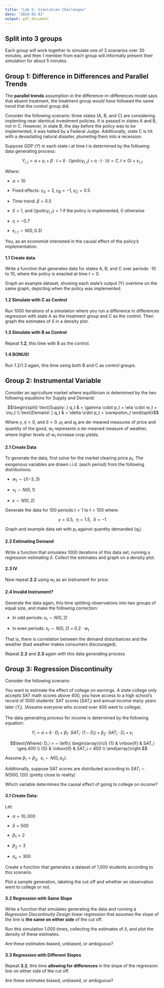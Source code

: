 ---
title: "Lab 5: Simulation Challenges"
date: "2024-05-01"
output: pdf_document
---

## Split into 3 groups 

Each group will work together to simulate one of 3 scenarios over 30 minutes, and then 1 member from each group will informally present their simulation for about 5 minutes. 





\break

## Group 1: Difference in Differences and Parallel Trends

The **parallel trends** assumption in the difference-in-differences model says that absent treatment, the treatment group *would have* followed the same trend that the control group did. 

Consider the following scenario: three states (A, B, and C) are considering implenting near identical investment policies. It is passed in states A and B, not in C. However, in state B, the day before the policy was to be implemented, it was halted by a Federal Judge. Additionally, state C is hit with a devastating natural disaster, plumeting them into a recession. 


Suppose GDP ($Y$) in each state $i$ at time $t$ is determined by the following data generating process:

$$Y_{i,t} = \alpha + \gamma_i + \beta \cdot t + \delta \cdot \mathbb{I}(policy_{i,t}) + \eta \cdot t \cdot \mathbb{I} (i = C, t \geq 0) + \varepsilon_{i,t}$$

Where:

- $\alpha = 10$

- Fixed effects: $\gamma_A = 2, \gamma_B = -1, \gamma_C = 0.5$

- Time trend: $\beta = 0.5$

- $\delta = 1$, and $\mathbb{I}(policy_{i,t}) = 1$ if the policy is implemented, $0$ otherwise

- $\eta = -0.7$

- $\varepsilon_{i,t} \sim N(0,0.3)$

You, as an economist interested in the causal effect of the policy's implementation. 

#### 1.1 Create data


Write a function that generates data for states A, B, and C over periods -10 to 10, where the policy is enacted at time $t = 0$.

Graph an example dataset, showing each state's output (Y) overtime on the same graph, depicting when the policy was implemented.


#### 1.2 Simulate with C as Control


Run 1000 iterations of a simulation where you run a difference in differences regression with state A as the treatment group and C as the control. Then graph the estimates of $\delta$ in a density plot. 

#### 1.3 Simulate with B as Control


Repeat **1.2**, this time with B as the control.


#### 1.4 BONUS!


Run 1.2/1.3 again, this time using both B and C as control groups.



\break



## Group 2: Instrumental Variable

Consider an agriculture market where equilibrium is determined by the two following equations for Supply and Demand:

$$\begin{split} 
\text{Supply: } q_t & = \gamma \cdot p_t + \eta \cdot w_t + \nu_t \\
\text{Demand: } q_t & = \delta \cdot p_t + \varepsilon_t
\end{split}$$

Where $\gamma, \eta > 0$, and $\delta < 0$. $p_t$ and $q_t$ are de-meaned measures of price and quantity of the good, $w_t$ represents a de-meaned measure of weather, where higher levels of $w_t$ increase crop yields. 

#### 2.1 Create Data


To generate the data, first solve for the market clearing price $p_t$. The exogenous variables are drawn i.i.d. (each period) from the following distributions:

- $w_t \sim U(-3,3)$

- $\nu_t \sim N(0,1)$

- $\varepsilon \sim N(0,2)$

Generate the data for 100 periods $t = 1$ to $t = 100$ where:

$$\gamma = 0.5, ~~ \eta = 1.5, ~~ \delta = -1$$

Graph and example data set with $p_t$ against quantity demanded ($q_t$). 


#### 2.2 Estimating Demand


Write a function that simulates 1000 iterations of this data set, running a regression estimating $\delta$. Collect the estimates and graph on a density plot.

#### 2.3 IV


Now repeat **2.2** using $w_t$ as an instrument for price.


#### 2.4 Invalid Instrument?

Generate the data again, this time splitting observations into two groups of equal size, and make the following correction:

- In odd periods: $\varepsilon_t \sim N(0,2)$

- In even periods: $\varepsilon_t \sim N(0,2) + 0.2 \cdot w_t$

That is, there is correlation between the demand disturbances and the weather (bad weather makes consumers discouraged).

Repeat **2.2** and **2.3** again with this data generating process


\break



## Group 3: Regression Discontinuity

Consider the following scenario: 

You want to estimate the effect of college on earnings. A state college only accepts SAT math scores above 400, you have access to a high school's record of 1000 students' SAT scores ($SAT_i$) and annual income many years later ($Y_i$). (Assume everyone who scored over 400 went to college).

The data generating process for income is determined by the following equation:

$$Y_i = \alpha + \delta \cdot D_i + \beta_1 \cdot ~SAT_i \cdot ~( 1- D_i) + \beta_2 \cdot ~SAT_i \cdot D_i + \varepsilon_i$$

$$\text{Where}: D_i = ~ \left\{ \begin{array}{rcl}
{1} & \mbox{if} & SAT_i \geq 400 \\
{0} & \mbox{if} & SAT_i < 400 \\
\end{array}\right.$$

Assume $\beta_1 < \beta_2, ~~ \varepsilon_i \sim N(0,\sigma_\varepsilon)$. 

Additionally, suppose SAT scores are distributed according to $SAT_i \sim N(500, 120)$ (pretty close to reality)

Which variable determines the causal effect of going to college on income?

#### 3.1 Create Data:


Let:

- $\alpha = 10,000$

- $\delta = 500$

- $\beta_1 = 2$

- $\beta_2 = 3$

- $\sigma_\varepsilon = 300$

Create a function that generates a dataset of 1,000 students according to this scenario.

Plot a sample generation, labeling the cut off and whether an observation went to college or not.


#### 3.2 Regression with Same Slope


Write a function that simulates generating the data and running a *Regression Discontinuity Design* linear regression that assumes the slope of the line is **the same on either side** of the cut off. 

Run this simulation 1,000 times, collecting the estimates of $\delta$, and plot the density of these estimates.

Are these estimates biased, unbiased, or ambiguous? 

#### 3.3 Regression with Different Slopes


Repeat **3.2**, this time **allowing for differences** in the slope of the regression line on either side of the cut off. 

Are these estimates biased, unbiased, or ambiguous? 

